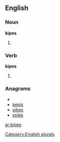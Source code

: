 ==English==

===Noun===
'''kipes'''

# {{plural of |[[kipe]]}}

===Verb===
'''kipes'''

# {{third-person singular of|[[kipe]]}}

===Anagrams===
* {{alphagram|eikps}}
* [[kepis#English|kepis]]
* [[pikes#English|pikes]]
* [[spike#English|spike]]

[[Category:English plurals]]

[[ar:kipes]]